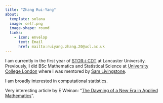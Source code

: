 ```yaml
---
title: "Zhang Rui-Yang"
about:
  template: solana
  image: self.png
  image-shape: round
  links: 
    - icon: envelop
      text: Email
      href: mailto:ruiyang.zhang.20@ucl.ac.uk
---
```


I am currently in the first year of [STOR-i CDT](https://www.lancaster.ac.uk/stor-i/) at Lancaster University. Previously, I did BSc Mathematics and Statistical Science at [University College London](https://www.ucl.ac.uk/maths/) where I was mentored by [Sam Livingstone](https://samueljlivingstone.wixsite.com/webpage).

I am broadly interested in computational statistics.

Very interesting article by E Weinan: "[The Dawning of a New Era in Applied Mathematics](files/new_era.pdf)".
